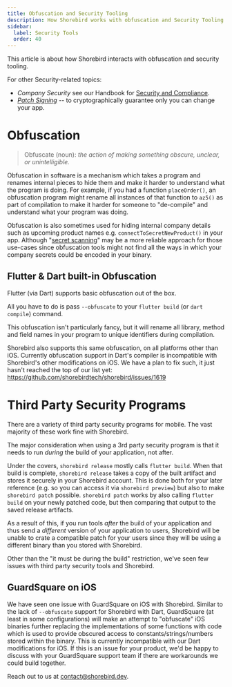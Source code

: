 ```yaml
---
title: Obfuscation and Security Tooling
description: How Shorebird works with obfuscation and Security Tooling
sidebar:
  label: Security Tools
  order: 40
---
```


This article is about how Shorebird interacts with obfuscation and security
tooling.

For other Security-related topics:

- *Company Security* see our Handbook for
  [Security and Compliance](https://handbook.shorebird.dev/compliance/).
- [*Patch Signing*](/code-push/guides/patch-signing) -- to cryptographically
  guarantee only you can change your app.

# Obfuscation

> Obfuscate (noun):
> _the action of making something obscure, unclear, or unintelligible._

Obfuscation in software is a mechanism which takes a program and renames
internal pieces to hide them and make it harder to understand what the program
is doing. For example, if you had a function `placeOrder()`, an obfuscation
program might rename all instances of that function to `az5()` as part of
compilation to make it harder for someone to "de-compile" and understand what
your program was doing.

Obfuscation is also sometimes used for hiding internal company details such as
upcoming product names e.g. `connectToSecretNewProduct()` in your app. Although
"[secret
scanning](https://docs.github.com/en/code-security/secret-scanning/introduction/about-secret-scanning)"
may be a more reliable approach for those use-cases since obfuscation tools
might not find all the ways in which your company secrets could be encoded in your
binary.

## Flutter & Dart built-in Obfuscation

Flutter (via Dart) supports basic obfuscation out of the box.

All you have to do is pass `--obfuscate` to your `flutter build` (or
`dart compile`) command.

This obfuscation isn't particularly fancy, but it will rename all library,
method and field names in your program to unique identifiers during compilation.

Shorebird also supports this same obfuscation, on all platforms other than iOS.
Currently obfuscation support in Dart's compiler is incompatible with
Shorebird's other modifications on iOS. We have a plan to fix such, it just
hasn't reached the top of our list yet:
https://github.com/shorebirdtech/shorebird/issues/1619

# Third Party Security Programs

There are a variety of third party security programs for mobile. The vast
majority of these work fine with Shorebird.

The major consideration when using a 3rd party security program is that it needs
to run _during_ the build of your application, not after.

Under the covers, `shorebird release` mostly calls `flutter build`. When that
build is complete, `shorebird release` takes a copy of the built artifact and
stores it securely in your Shorebird account. This is done both for your later
reference (e.g. so you can access it via `shorebird preview`) but also to make
`shorebird patch` possible. `shorebird patch` works by also calling
`flutter build` on your newly patched code, but then comparing that output to
the saved release artifacts.

As a result of this, if you run tools _after_ the build of your application and
thus send a _different_ version of your application to users, Shorebird will be
unable to crate a compatible patch for your users since they will be using a
different binary than you stored with Shorebird.

Other than the "it must be during the build" restriction, we've seen few issues
with third party security tools and Shorebird.

## GuardSquare on iOS

We have seen one issue with GuardSquare on iOS with Shorebird. Similar to the
lack of `--obfuscate` support for Shorebird with Dart, GuardSquare (at least in
some configurations) will make an attempt to "obfuscate" iOS binaries further
replacing the implementations of some functions with code which is used to
provide obscured access to constants/strings/numbers stored within the binary.
This is currently incompatible with our Dart modifications for iOS. If this is
an issue for your product, we'd be happy to discuss with your GuardSquare
support team if there are workarounds we could build together.

Reach out to us at contact@shorebird.dev.
